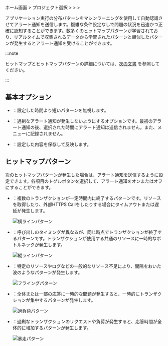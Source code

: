 ホーム画面 &gt; プロジェクト選択 &gt; <Cmdname sid="side_event" className="uitext" /> &gt; <Cmdname sid="side_eventSetting" className="uitext" /> &gt; <Cmdname sid="hitmap_pattern" className="uitext" />

アプリケーション実行の分布パターンをマシンラーニングを使用して自動認識させてアラート通知を送信します。複雑な条件設定なしで問題の状況を迅速かつ正確に認知することができます。数多くのヒットマップパターンが学習されており、リアルタイムで収集されるデータから学習されたパターンと類似したパターンが発生するとアラート通知を受けることができます。

<ImgLang img='ai-alert.png' desc='ヒットマップパターン' />

:::note

ヒットマップとヒットマップパターンの詳細については、[次の文書](trs-view) を参照してください。

:::

## 基本オプション

- <Cmdname sid="hitmap_exc_time" className="uitext" />：設定した時間より短いパターンを無視します。

- <Cmdname sid="silent" className="uitext" />：過剰なアラート通知が発生しないようにするオプションです。最初のアラート通知の後、選択された時間にアラート通知は送信されません。また、<Cmdname sid="side_eventHistory" className="uitext" />メニューに記録されません。

- <Cmdname sid="save" className="uitext" />：設定した内容を保存して反映します。

## ヒットマップパターン

次のヒットマップパターンが発生した場合は、アラート通知を送信するように設定できます。各項目のトグルボタンを選択して、アラート通知をオンまたはオフにすることができます。

- <Cmdname sid="hitmap_pattern_horizontal" className="uitext" />：複数のトランザクションが一定時間内に終了するパターンです。リソースを取得したり、外部HTTPS Callをしたりする場合にタイムアウトまたは遅延が発生します。

  ![横ラインパターン](/img/blog_49_04.png)

- <Cmdname sid="hitmap_pattern_vertical" className="uitext" />：呼び出しのタイミングが異なるが、同じ時点でトランザクションが終了するパターンです。トランザクションが使用する共通のリソースに一時的なボトルネックが発生します。

  ![縦ラインパターン](/img/blog_49_05.png)

- <Cmdname sid="hitmap_pattern_flying" className="uitext" />：特定のリソースやログなどの一般的なリソース不足により、間隔をおいた波のようなパターンが発生します。

  ![フライングパターン](/img/blog_49_06.png)

- <Cmdname sid="hitmap_pattern_overload" className="uitext" />：全体または一部の応答に一時的な問題が発生すると、一時的にトランザクションが集中するパターンが発生します。

  ![過負荷パターン](/img/blog_49_07.png)

- <Cmdname sid="hitmap_pattern_flood" className="uitext" />：過剰なトランザクションのリクエストや負荷が発生すると、応答時間が全体的に増加するパターンが発生します。

  ![暴走パターン](/img/blog_49_08.png)

